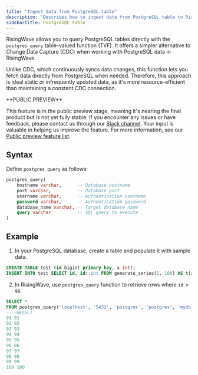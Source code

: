 ```yaml
---
title: "Ingest data from PostgreSQL table"
description: "Describes how to ingest data from PostgreSQL table to RisingWave using table-valued function."
sidebarTitle: PostgreSQL table
---
```


RisingWave allows you to query PostgreSQL tables directly with the `postgres_query` table-valued function (TVF). It offers a simpler alternative to Change Data Capture (CDC) when working with PostgreSQL data in RisingWave. 

Unlike CDC, which continuously syncs data changes, this function lets you fetch data directly from PostgreSQL when needed. Therefore, this approach is ideal static or infrequently updated data, as it's more resource-efficient than maintaining a constant CDC connection.

<Note>
**PUBLIC PREVIEW**

This feature is in the public preview stage, meaning it's nearing the final product but is not yet fully stable. If you encounter any issues or have feedback, please contact us through our [Slack channel](https://www.risingwave.com/slack). Your input is valuable in helping us improve the feature. For more information, see our [Public preview feature list](/changelog/product-lifecycle#features-in-the-public-preview-stage).
</Note>

## Syntax

Define `postgres_query` as follows:

```sql
postgres_query(
    hostname varchar,      -- Database hostname
    port varchar,          -- Database port
    username varchar,      -- Authentication username
    password varchar,      -- Authentication password
    database_name varchar, -- Target database name
    query varchar          -- SQL query to execute
)
```

## Example

1. In your PostgreSQL database, create a table and populate it with sample data.

```sql
CREATE TABLE test (id bigint primary key, x int);
INSERT INTO test SELECT id, id::int FROM generate_series(1, 100) AS t(id);
```

2. In RisingWave, use `postgres_query` function to retrieve rows where `id > 90`.

```sql
SELECT * 
FROM postgres_query('localhost', '5432', 'postgres', 'postgres', 'mydb', 'SELECT * FROM test WHERE id > 90;');
----RESULT
91 91
92 92
93 93
94 94
95 95
96 96
97 97
98 98
99 99
100 100
```

